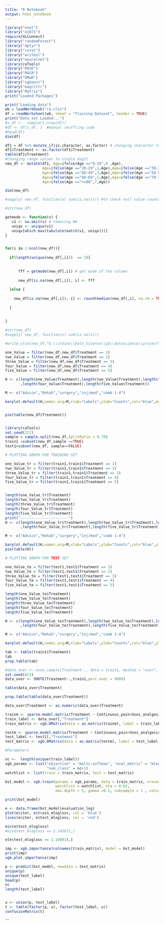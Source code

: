 ---
title: "R Notebook"
output: html_notebook
---


```{r}
library("nnet")
library("e1071")
require(XLConnect)
library("randomForest")
library("dplyr")
library("caret")
library("writexl")
library("neuralnet")
library(caTools)
library("ROSE")
library("ROCR")
library("DMwR")
library("xgboost")
library("magrittr")
library("Matrix")
print("Loaded Packages")
```


```{r}
print("Loading data")
wb = loadWorkbook("ra.xlsx")
df = readWorksheet(wb, sheet = "Training Dataset", header = TRUE)
print("Data set Loaded...")
#s_df <-  sample(1:nrow(df))
#df <- df[s_df, ]  #manual shuffling code
#head(df)
dim(df)
```


```{r}
df1 = df %>% mutate_if(is.character, as.factor) # changing character to as a factor
df1$Treatment <- as.factor(df1$Treatment)
table(df1$Treatment)
#Changing range values to single digit
new_df <- mutate(df1, Age=ifelse(Age =="0-19",0 ,Age),
                 Age=ifelse(Age =="20-29",1,Age),Age=ifelse(Age =="30-39",2 ,Age),
                 Age=ifelse(Age =="40-49",3,Age),Age=ifelse(Age =="50-59",4 ,Age),
                 Age=ifelse(Age =="60-69",5,Age),Age=ifelse(Age =="70-79",6 ,Age),
                 Age=ifelse(Age ==">=80",7,Age))

dim(new_df)

#sapply( new_df, function(x) sum(is.na(x))) #to check null value counts in each column

#str(new_df)
```


```{r}
getmode <- function(v) {
   v1 <- na.omit(v) # removing NA 
   uniqv <- unique(v1)
   uniqv[which.max(tabulate(match(v1, uniqv)))]
}


for(i in 2:ncol(new_df)){
  
  if(length(unique(new_df[,i]))  == 3){
    
      
      fff = getmode(new_df[,i]) # get mode of the column
      
      new_df[is.na(new_df[,i]), i] <- fff
    
  }else {
    
    new_df[is.na(new_df[,i]), i] <- round(median(new_df[,i], na.rm = TRUE)) # replacing with mean of column
    
  }
  
  
}

#str(new_df)
#sapply( new_df, function(x) sum(is.na(x)))

#write_xlsx(new_df,"E:\\stdies\\Data_Science\\q3\\datascience\\project\\Referral_Advice\\new_RA.xlsx")
```


```{r}
one_Value = filter(new_df,new_df$Treatment == 1)
two_Value = filter(new_df,new_df$Treatment == 2)
three_Value = filter(new_df,new_df$Treatment == 3)
four_Value = filter(new_df,new_df$Treatment == 4)
five_Value = filter(new_df,new_df$Treatment == 5)

H <- c(length(one_Value$Treatment),length(two_Value$Treatment),length(three_Value$Treatment)
       ,length(four_Value$Treatment),length(five_Value$Treatment))

M <- c("Advice","Rehab","surgery","inj/med","comb 1-4")

barplot.default(H,names.arg=M,xlab="Labels",ylab="Counts",col="blue",main="LBP Data Volumes",border="red")


pie(table(new_df$Treatment))
```


```{r}




```


```{r}
library(caTools)
set.seed(222)
sample = sample.split(new_df,SplitRatio = 0.70)
train1 =subset(new_df,sample ==TRUE)
test1=subset(new_df, sample==FALSE)

# PLOTTING GRAPH FOR TRAINING SET

one_Value_tr = filter(train1,train1$Treatment == 1)
two_Value_tr = filter(train1,train1$Treatment == 2)
three_Value_tr = filter(train1,train1$Treatment == 3)
four_Value_tr = filter(train1,train1$Treatment == 4)
five_Value_tr = filter(train1,train1$Treatment == 5)


length(one_Value_tr$Treatment)
length(two_Value_tr$Treatment)
length(three_Value_tr$Treatment)
length(four_Value_tr$Treatment)
length(five_Value_tr$Treatment)
print("----------------------")
H <- c(length(one_Value_tr$Treatment),length(two_Value_tr$Treatment),length(three_Value_tr$Treatment)
       ,length(four_Value_tr$Treatment),length(five_Value_tr$Treatment))

M <- c("Advice","Rehab","surgery","inj/med","comb 1-4")

barplot.default(H,names.arg=M,xlab="Labels",ylab="Counts",col="blue",ylim=c(0,1000),main="LBP training Data Volumes",border="red")
pie(table(H))

# PLOTTING GRAPH FOR TEST SET

one_Value_te = filter(test1,test1$Treatment == 1)
two_Value_te = filter(test1,test1$Treatment == 2)
three_Value_te = filter(test1,test1$Treatment == 3)
four_Value_te = filter(test1,test1$Treatment == 4)
five_Value_te = filter(test1,test1$Treatment == 5)

length(one_Value_te$Treatment)
length(two_Value_te$Treatment)
length(three_Value_te$Treatment)
length(four_Value_te$Treatment)
length(five_Value_te$Treatment)

H <- c(length(one_Value_te$Treatment),length(two_Value_te$Treatment),length(three_Value_te$Treatment)
       ,length(four_Value_te$Treatment),length(five_Value_te$Treatment))

M <- c("Advice","Rehab","surgery","inj/med","comb 1-4")

barplot.default(H,names.arg=M,xlab="Labels",ylab="Counts",col="blue",ylim=c(0,1000),main="LBP test Data Volumes",border="red")
```


```{r}

tab <- table(train1$Treatment)
tab
prop.table(tab)

#data_over <- ovun.sample(Treatment~., data = train1, method = "over", N=nrow(train1))$data
set.seed(823)
data_over <- SMOTE(Treatment~.,train1,perc.over = 9000)

table(data_over$Treatment)

prop.table(table(data_over$Treatment))

data_over$Treatment <- as.numeric(data_over$Treatment)


```


```{r}
trainm <- sparse.model.matrix(Treatment ~ Continuous_pain+Uses_analgesics+Serious_disease+Fever+Trauma+Duration_of_pain+Irrational_thoughts_work+Age+Kinesiophobia_physical_exercise+Uses_corticosteroids+Paidwork+leg_left_pain_intensity+low_back_pain_intensity+Nocturnal_pain+Stress+ Depression+ Sick_leave+Loss_muscle_strength, data = data_over)
train_label <- data_over[,"Treatment"]
train_matrix <- xgb.DMatrix(data = as.matrix(trainm), label = train_label)

testm <- sparse.model.matrix(Treatment ~ Continuous_pain+Uses_analgesics+Serious_disease+Fever+Trauma+Duration_of_pain+Irrational_thoughts_work+Age+Kinesiophobia_physical_exercise+Uses_corticosteroids+Paidwork+leg_left_pain_intensity+low_back_pain_intensity+Nocturnal_pain+Stress+ Depression+ Sick_leave+Loss_muscle_strength, data = test1)
test_label <- test1[,"Treatment"]
test_matrix <- xgb.DMatrix(data = as.matrix(testm), label = test_label)

#Parameters

nc <-  length(unique(train_label))
xgb_params <- list("objective" = "multi:softmax", "eval_metric" = "mlogloss", 
                   "num_class" = nc+1)
watchlist <- list(train = train_matrix, test = test_matrix)

bst_model <- xgb.train(params = xgb_params, data = train_matrix, nrounds = 226,
                       watchlist = watchlist, eta = 0.02,
                       max.depth = 5, gamma =0.5, subsample = 1 , colsample_bytree = 1)

print(bst_model)
```


```{r}
e <- data.frame(bst_model$evaluation_log)
plot(e$iter, e$train_mlogloss, col = 'blue')
lines(e$iter, e$test_mlogloss, col = 'red')

min(e$test_mlogloss)
#e[e$test_mlogloss == 1.145671,]

e[e$test_mlogloss == 1.190814,]
```


```{r}
imp <- xgb.importance(colnames(train_matrix), model = bst_model)
print(imp)
xgb.plot.importance(imp)
```


```{r}

p <- predict(bst_model, newdata = test_matrix)
unique(p)
unique(test_label)
head(p)
nc
length(test_label)


u <- union(p, test_label)
t <- table(factor(p, u), factor(test_label, u))
confusionMatrix(t)

```



```

